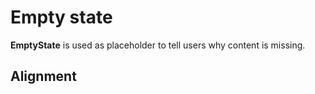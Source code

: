 

<Meta of={EmptyStateStories} />

# Empty state

**EmptyState** is used as placeholder to tell users why content is missing.

<Canvas of={EmptyStateStories.BasicExample} />

## Alignment

<Canvas of={EmptyStateStories.StartAlignment} />